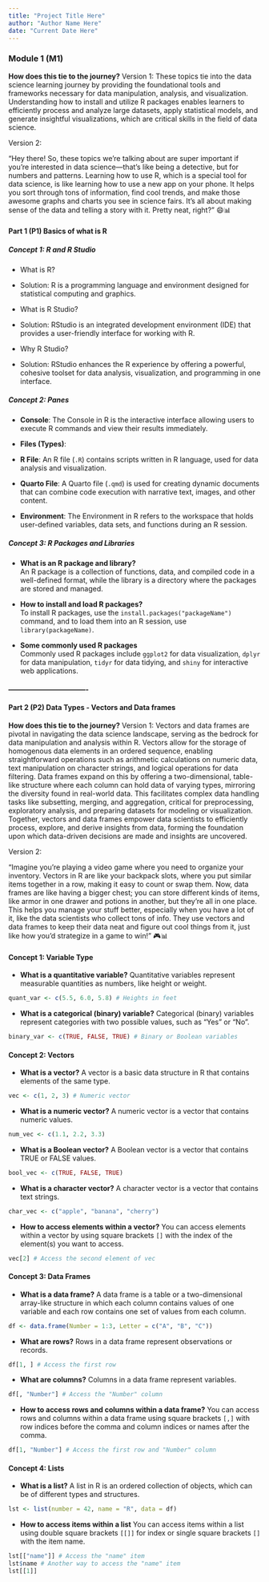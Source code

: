 ```yaml
---
title: "Project Title Here"
author: "Author Name Here"
date: "Current Date Here"
---
```





### **Module 1 (M1)**

**How does this tie to the journey?**
Version 1:
These topics tie into the data science learning journey by providing the foundational tools and frameworks necessary for data manipulation, analysis, and visualization. Understanding how to install and utilize R packages enables learners to efficiently process and analyze large datasets, apply statistical models, and generate insightful visualizations, which are critical skills in the field of data science.

Version 2:

"Hey there! So, these topics we're talking about are super important if you're interested in data science—that's like being a detective, but for numbers and patterns. Learning how to use R, which is a special tool for data science, is like learning how to use a new app on your phone. It helps you sort through tons of information, find cool trends, and make those awesome graphs and charts you see in science fairs. It's all about making sense of the data and telling a story with it. Pretty neat, right?" 😄📊



#### **Part 1 (P1)** Basics of what is R

##### Concept 1: R and R Studio

- What is R?
- Solution: R is a programming language and environment designed for     
statistical computing and graphics.

- What is R Studio?
- Solution: RStudio is an integrated development environment (IDE) that 
provides a user-friendly interface for working with R.  

- Why R Studio?
- Solution: RStudio enhances the R experience by offering a powerful, 
cohesive toolset for data analysis, visualization, and programming in one 
interface.  

##### Concept 2: Panes 

- **Console**: The Console in R is the interactive interface allowing users to execute R commands and view their results immediately.

- **Files (Types)**:
- **R File**: An R file (`.R`) contains scripts written in R language, used for data analysis and visualization.
- **Quarto File**: A Quarto file (`.qmd`) is used for creating dynamic documents that can combine code execution with narrative text, images, and other content.

- **Environment**: The Environment in R refers to the workspace that holds user-defined variables, data sets, and functions during an R session.



##### Concept 3: R Packages and Libraries

- **What is an R package and library?**  
An R package is a collection of functions, data, and compiled code in a well-defined format, while the library is a directory where the packages are stored and managed.

- **How to install and load R packages?**  
To install R packages, use the `install.packages("packageName")` command, and to load them into an R session, use `library(packageName)`.

- **Some commonly used R packages**  
Commonly used R packages include `ggplot2` for data visualization, `dplyr` for data manipulation, `tidyr` for data tidying, and `shiny` for interactive web applications.




#### ----------------------------------




#### **Part 2 (P2)** Data Types - Vectors and Data frames

**How does this tie to the journey?**
Version 1:
Vectors and data frames are pivotal in navigating the data science landscape, serving as the bedrock for data manipulation and analysis within R. Vectors allow for the storage of homogenous data elements in an ordered sequence, enabling straightforward operations such as arithmetic calculations on numeric data, text manipulation on character strings, and logical operations for data filtering. Data frames expand on this by offering a two-dimensional, table-like structure where each column can hold data of varying types, mirroring the diversity found in real-world data. This facilitates complex data handling tasks like subsetting, merging, and aggregation, critical for preprocessing, exploratory analysis, and preparing datasets for modeling or visualization. Together, vectors and data frames empower data scientists to efficiently process, explore, and derive insights from data, forming the foundation upon which data-driven decisions are made and insights are uncovered.

Version 2:

"Imagine you're playing a video game where you need to organize your inventory. Vectors in R are like your backpack slots, where you put similar items together in a row, making it easy to count or swap them. Now, data frames are like having a bigger chest; you can store different kinds of items, like armor in one drawer and potions in another, but they're all in one place. This helps you manage your stuff better, especially when you have a lot of it, like the data scientists who collect tons of info. They use vectors and data frames to keep their data neat and figure out cool things from it, just like how you'd strategize in a game to win!" 🎮📊


#### Concept 1: Variable Type

- **What is a quantitative variable?**
Quantitative variables represent measurable quantities as numbers, like height or weight.
```r
quant_var <- c(5.5, 6.0, 5.8) # Heights in feet
```

- **What is a categorical (binary) variable?**
Categorical (binary) variables represent categories with two possible values, such as "Yes" or "No".
```r
binary_var <- c(TRUE, FALSE, TRUE) # Binary or Boolean variables
```

#### Concept 2: Vectors

- **What is a vector?**
A vector is a basic data structure in R that contains elements of the same type.
```r
vec <- c(1, 2, 3) # Numeric vector
```

- **What is a numeric vector?**
A numeric vector is a vector that contains numeric values.
```r
num_vec <- c(1.1, 2.2, 3.3)
```

- **What is a Boolean vector?**
A Boolean vector is a vector that contains TRUE or FALSE values.
```r
bool_vec <- c(TRUE, FALSE, TRUE)
```

- **What is a character vector?**
A character vector is a vector that contains text strings.
```r
char_vec <- c("apple", "banana", "cherry")
```

- **How to access elements within a vector?**
You can access elements within a vector by using square brackets `[]` with the index of the element(s) you want to access.
```r
vec[2] # Access the second element of vec
```

#### Concept 3: Data Frames

- **What is a data frame?**
A data frame is a table or a two-dimensional array-like structure in which each column contains values of one variable and each row contains one set of values from each column.
```r
df <- data.frame(Number = 1:3, Letter = c("A", "B", "C"))
```

- **What are rows?**
Rows in a data frame represent observations or records.
```r
df[1, ] # Access the first row
```

- **What are columns?**
Columns in a data frame represent variables.
```r
df[, "Number"] # Access the "Number" column
```

- **How to access rows and columns within a data frame?**
You can access rows and columns within a data frame using square brackets `[,]` with row indices before the comma and column indices or names after the comma.
```r
df[1, "Number"] # Access the first row and "Number" column
```

#### Concept 4: Lists

- **What is a list?**
A list in R is an ordered collection of objects, which can be of different types and structures.
```r
lst <- list(number = 42, name = "R", data = df)
```

- **How to access items within a list**
You can access items within a list using double square brackets `[[]]` for index or single square brackets `[]` with the item name.
```r
lst[["name"]] # Access the "name" item
lst$name # Another way to access the "name" item
lst[[1]]
```








